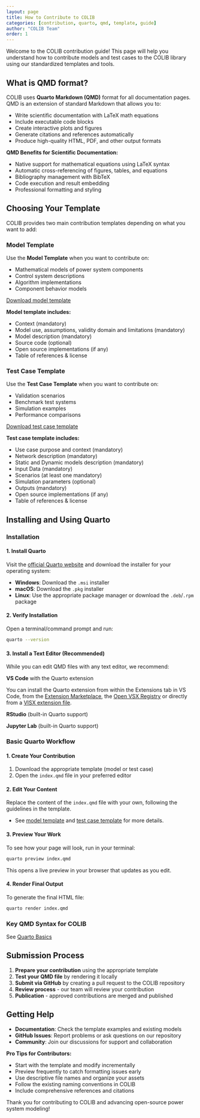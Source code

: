 ```yaml
---
layout: page 
title: How to Contribute to COLIB
categories: [contribution, quarto, qmd, template, guide]
author: "COLIB Team"
order: 1
---
```


Welcome to the COLIB contribution guide! This page will help you understand how to contribute models and test cases to the COLIB library using our standardized templates and tools.

## What is QMD format?

COLIB uses **Quarto Markdown (QMD)** format for all documentation pages. QMD is an extension of standard Markdown that allows you to:

- Write scientific documentation with LaTeX math equations
- Include executable code blocks
- Create interactive plots and figures
- Generate citations and references automatically
- Produce high-quality HTML, PDF, and other output formats

:::{.callout-note}
**QMD Benefits for Scientific Documentation:**

- Native support for mathematical equations using LaTeX syntax
- Automatic cross-referencing of figures, tables, and equations
- Bibliography management with BibTeX
- Code execution and result embedding
- Professional formatting and styling
:::

## Choosing Your Template

COLIB provides two main contribution templates depending on what you want to add:

### Model Template
Use the **Model Template** when you want to contribute on:

- Mathematical models of power system components
- Control system descriptions
- Algorithm implementations
- Component behavior models

<a href="../download/modelTemplate.zip" download="modelTemplate.zip" class="btn-main">
  <i class="fas fa-download"></i> Download model template
</a>

:::{.callout-note}
**Model template includes:**

- Context (mandatory)
- Model use, assumptions, validity domain and limitations (mandatory)
- Model description (mandatory)
- Source code (optional)
- Open source implementations (if any)
- Table of references & license
:::

### Test Case Template
Use the **Test Case Template** when you want to contribute on:

- Validation scenarios
- Benchmark test systems
- Simulation examples
- Performance comparisons

<a href="../download/testCaseTemplate.zip" download="testCaseTemplate.zip" class="btn-main">
  <i class="fas fa-download"></i> Download test case template
</a>

:::{.callout-note}
**Test case template includes:**

- Use case purpose​ and context (mandatory)
- Network ​description (mandatory)
- Static and Dynamic models​ description (mandatory)
- Input Data (mandatory)
- Scenarios (at least one mandatory)
- Simulation parameters (optional)
- Outputs (mandatory)
- Open source implementations (if any)
- Table of references & license
:::

## Installing and Using Quarto

### Installation

#### 1. Install Quarto
Visit the [official Quarto website](https://quarto.org/docs/get-started/) and download the installer for your operating system:

- **Windows**: Download the `.msi` installer
- **macOS**: Download the `.pkg` installer  
- **Linux**: Use the appropriate package manager or download the `.deb`/`.rpm` package

#### 2. Verify Installation
Open a terminal/command prompt and run:
```bash
quarto --version
```

#### 3. Install a Text Editor (Recommended)
While you can edit QMD files with any text editor, we recommend:

**VS Code** with the Quarto extension

:::{.callout-note}
You can install the Quarto extension from within the Extensions tab in VS Code, from the [Extension Marketplace](https://marketplace.visualstudio.com/items?itemName=quarto.quarto), the [Open VSX Registry](https://open-vsx.org/extension/quarto/quarto) or directly from a [VISX extension file](https://github.com/quarto-dev/quarto-vscode#visx-install).
:::

**RStudio** (built-in Quarto support)

**Jupyter Lab** (built-in Quarto support)

### Basic Quarto Workflow

#### 1. Create Your Contribution
1. Download the appropriate template (model or test case)
2. Open the `index.qmd` file in your preferred editor

#### 2. Edit Your Content
Replace the content of the `index.qmd` file with your own, following the guidelines in the template.

:::{.callout-tip}
- See [model template](../modelTemplate/index.qmd) and [test case template](../testSystemTemplate/index.qmd) for more details.
:::

#### 3. Preview Your Work
To see how your page will look, run in your terminal:
```bash
quarto preview index.qmd
```
This opens a live preview in your browser that updates as you edit.

#### 4. Render Final Output
To generate the final HTML file:
```bash
quarto render index.qmd
```

### Key QMD Syntax for COLIB
See [Quarto Basics](../quartoBasics/index.qmd)

## Submission Process

1. **Prepare your contribution** using the appropriate template
2. **Test your QMD file** by rendering it locally
3. **Submit via GitHub** by creating a pull request to the COLIB repository
4. **Review process** - our team will review your contribution
5. **Publication** - approved contributions are merged and published

## Getting Help

- **Documentation**: Check the template examples and existing models
- **GitHub Issues**: Report problems or ask questions on our repository
- **Community**: Join our discussions for support and collaboration

:::{.callout-tip}
**Pro Tips for Contributors:**

- Start with the template and modify incrementally
- Preview frequently to catch formatting issues early
- Use descriptive file names and organize your assets
- Follow the existing naming conventions in COLIB
- Include comprehensive references and citations
:::

Thank you for contributing to COLIB and advancing open-source power system modeling!
